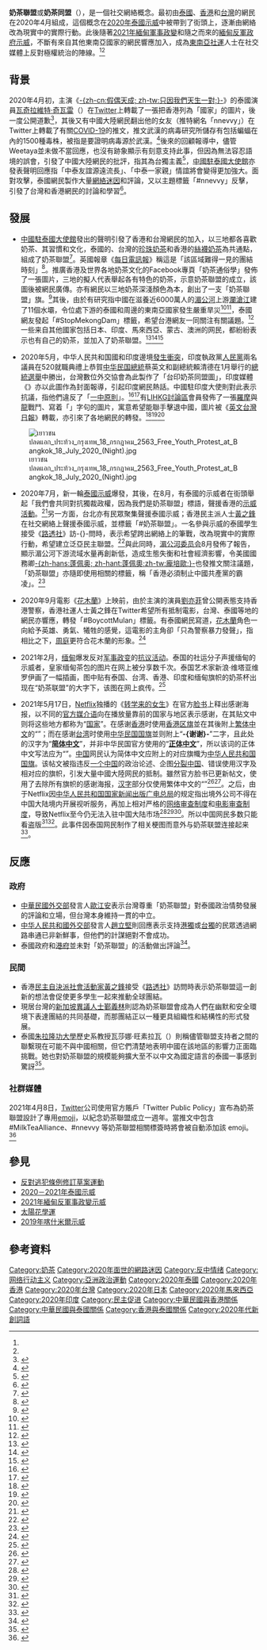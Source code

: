 {{NoteTA |G1=Country |G2=IT}}
{{Infobox Organization
|name         = 奶茶聯盟
|native_name  = Milk Tea Alliance
|origins      = [[社交網路|社交網路]]
|formation    = 2020年
|type         = 虛擬社群
|logo         = Milk Tea Alliance Flag.svg
|logo_size    = 200px
|logo_caption = 網民設計的「奶茶聯盟旗」（颜色左起依次代表{{tsl|en|Thai tea|泰式奶茶}}、[[港式奶茶|港式奶茶]]和[[珍珠奶茶|台式奶茶]]）<ref name="standnews-2020-04-16" />
|map          = Milk Tea Alliance Locator Map.svg
|map_caption  = 奶茶聯盟「成員國」地圖
|membership   = {{ubl|{{TWN}}|{{HK}}|{{THA}}|{{MYA}}|{{IND}}}}
|purpose      = 反對[[獨裁統治|獨裁統治]]與[[極權主義|極權主義]]
|leader_title = 精神領袖
}}

'''奶茶聯盟'''或'''奶茶同盟'''（{{lang-en|Milk Tea Alliance}}），是一個社交網絡概念。最初由[[泰國|泰國]]、[[香港|香港]]和[[台灣|台灣]]的網民在2020年4月組成，這個概念在[[2020年泰國示威|2020年泰國示威]]中被帶到了街頭上，逐漸由網絡改為現實中的實際行動。此後隨著[[2021年緬甸軍事政變|2021年緬甸軍事政變]]和隨之而來的[[2021年緬甸反軍事政變示威|緬甸反軍政府示威]]，不斷有來自其他東南亞國家的網民響應加入，成為[[東南亞|東南亞]][[社運|社運]]人士在社交媒體上反對極權統治的陣線。<ref name="udn-2020-06-05" /><ref name="ltn-2020-08-19" />

== 背景 ==
{{main|中泰網絡罵戰}}
2020年4月初，主演《[[只因我們天生一對|-{zh-cn:假偶天成; zh-tw:只因我們天生一對;}-]]》的泰國演員[[瓦奇拉維特·奇瓦雷|瓦奇拉維特·奇瓦雷]]（{{lang|en|Bright}}）在[[Twitter|Twitter]]上轉載了一張把香港列為「國家」的圖片，後一度公開道歉<ref>{{cite news | url=https://hongkongfp.com/2020/05/02/milk-is-thicker-than-blood-an-unlikely-digital-alliance-between-thailand-hong-kong-taiwan/ | script-title=en:Milk is thicker than blood: An unlikely digital alliance between Thailand, Hong Kong & Taiwan | publisher=HONG KONG FREE PRESS | first=CHRISTINA | last=CHAN | language=en | date=2020-05-02 | access-date=2020-09-13 | archive-date=2020-08-19 | archive-url=https://web.archive.org/web/20200819071603/https://hongkongfp.com/2020/05/02/milk-is-thicker-than-blood-an-unlikely-digital-alliance-between-thailand-hong-kong-taiwan/ | dead-url=no }}</ref>，其後又有中國大陸網民翻出他的女友{{lang|en|Weetaya}}（推特網名「nnevvy」）在Twitter上轉載了有關[[COVID-19|COVID-19]]的推文，推文武漢的病毒研究所儲存有包括蝙蝠在內的1500種毒株，被指是要證明病毒源於武漢。<ref>{{cite news | url=https://www.bbc.com/zhongwen/trad/world-52276296 | title=泰國偶像劇演員如何點燃中泰網友「口水戰」 | publisher=BBC中文 | date=2020-04-15 | access-date=2020-09-13 | archive-date=2020-09-13 | archive-url=https://web.archive.org/web/20200913203421/https://www.bbc.com/zhongwen/trad/world-52276296 | dead-url=no }}</ref>後來的回顧報導中，儘管Weetaya並未做不當回應，也沒有跡象顯示有刻意支持此事，但因為無法容忍語境的誤會，引發了中國大陸網民的批評，指其為台獨主義<ref>{{cite news | language=en | url=https://www.reuters.com/article/us-thailand-china-internet/insta-star-wars-china-tensions-in-southeast-asia-flare-online-idUSKCN21W11P?il=0 | script-title=en:Insta-star wars: China tensions in Southeast Asia flare online | first1=Patpicha | last1=Tanakasempipat | first2=Fanny | last2=Potkin | publisher=Reuters | date=2020-04-14 | access-date=2020-09-13 | archive-date=2020-09-13 | archive-url=https://web.archive.org/web/20200913203411/https://www.reuters.com/article/us-thailand-china-internet/insta-star-wars-china-tensions-in-southeast-asia-flare-online-idUSKCN21W11P?il=0 | dead-url=no }}</ref>，[[中國駐泰國大使館|中國駐泰國大使館]]亦發表聲明回應指「中泰友誼源遠流長」、「中泰一家親」情誼將會變得更加強大。面對攻擊，泰國網民製作大量[[網絡迷因|網絡迷因]]和評論，又以主題標籤「#nnevvy」反擊，引發了台灣和香港網民的討論和學習<ref>{{cite news | url=https://www.thestandnews.com/international/%E4%B8%AD%E6%B3%B0%E7%B6%B2%E6%B0%91%E5%A4%A7%E6%88%B0-%E4%B8%AD%E5%9C%8B%E9%A7%90%E6%B3%B0%E4%BD%BF%E9%A4%A8-%E4%B8%AD%E6%B3%B0%E4%B8%80%E5%AE%B6%E8%A6%AA-%E5%BB%A3%E5%A4%A7%E6%B3%B0%E5%9C%8B%E4%BA%BA%E6%B0%91%E5%A0%85%E6%8C%81%E4%B8%80%E4%B8%AD%E5%8E%9F%E5%89%87/ | title=【中泰網民大戰】中國駐泰使館：中泰一家親　廣大泰國人民堅持一中原則 | publisher=立場新聞 | date=2020-04-14 | access-date=2020-09-13 | archive-date=2020-05-07 | archive-url=https://web.archive.org/web/20200507222102/https://www.thestandnews.com/international/%E4%B8%AD%E6%B3%B0%E7%B6%B2%E6%B0%91%E5%A4%A7%E6%88%B0-%E4%B8%AD%E5%9C%8B%E9%A7%90%E6%B3%B0%E4%BD%BF%E9%A4%A8-%E4%B8%AD%E6%B3%B0%E4%B8%80%E5%AE%B6%E8%A6%AA-%E5%BB%A3%E5%A4%A7%E6%B3%B0%E5%9C%8B%E4%BA%BA%E6%B0%91%E5%A0%85%E6%8C%81%E4%B8%80%E4%B8%AD%E5%8E%9F%E5%89%87/ | dead-url=no }}</ref>。

== 發展 ==
{{external media|float=right|width=200px|image1=[https://www.facebook.com/milktealogy/photos/a.285670224923900/1565079146982995 「奶茶通俗學」發佈的奶茶聯盟迷因]<ref name="standnews-2020-04-16" />}}
*[[中國駐泰國大使館|中國駐泰國大使館]]發出的聲明引發了香港和台灣網民的加入，以三地都各喜歡奶茶、其習慣和文化，泰國的{{link-en|泰式奶茶|Thai tea}}、台灣的[[珍珠奶茶|珍珠奶茶]]和香港的[[絲襪奶茶|絲襪奶茶]]為共通點，組成了奶茶聯盟<ref name="udn-2020-06-05">{{cite news | url=https://udn.com/news/story/6846/4613204 | title=制衡五毛粉紅！「奶茶聯盟」崛起 超過10國加入 | publisher=聯合新聞網 | author=金雨森 | date=2020-06-05 | access-date=2020-09-13 | archive-date=2020-07-06 | archive-url=https://web.archive.org/web/20200706091814/https://udn.com/news/story/6846/4613204 | dead-url=no }}</ref>。英國報章《[[每日電訊報|每日電訊報]]》稱這是「該區域難得一見的團結時刻」<ref name="telegraph2020">{{cite news |last1=Smith |first1=Nicola |title=#MilkTeaAlliance: New Asian youth movement battles Chinese trolls |url=https://www.telegraph.co.uk/news/2020/05/03/milkteaalliance-new-asian-youth-movement-battles-chinese-trolls/ |work=[[The_Daily_Telegraph|The Telegraph]] |date=2020-05-03 |access-date=2020-08-18 |archive-date=2020-07-02 |archive-url=https://web.archive.org/web/20200702050917/https://www.telegraph.co.uk/news/2020/05/03/milkteaalliance-new-asian-youth-movement-battles-chinese-trolls/ |dead-url=no }}</ref>。推廣香港及世界各地奶茶文化的Facebook專頁「奶茶通俗學」發佈了一張圖片，三地的擬人代表舉起各有特色的奶茶，示意奶茶聯盟的成立，該圖後被網民廣傳。亦有網民以三地奶茶深淺顏色為本，創出了一支「奶茶聯盟」旗。<ref name="standnews-2020-04-16">{{cite news | url=https://www.thestandnews.com/international/%E6%88%91%E5%80%91%E4%BF%A1%E9%9D%A0%E5%A5%B6%E8%8C%B6-%E6%B3%B0%E5%B9%BD%E9%BB%98-%E6%93%8A%E9%80%80-%E5%B0%8F%E7%B2%89%E7%B4%85-%E6%B3%B0%E6%B8%AF%E5%8F%B0%E4%B8%89%E5%9C%B0%E7%B6%B2%E6%B0%91%E7%B1%B2%E7%B5%84-%E5%A5%B6%E8%8C%B6%E8%81%AF%E7%9B%9F-%E9%BD%8A%E6%8A%97%E4%B8%AD%E5%9C%8B%E7%B6%B2%E8%BB%8D/ | title=【我們信靠奶茶】「泰幽默」擊退「小粉紅」　泰港台三地網民籲組「奶茶聯盟」齊抗中國網軍 | publisher=立場新聞 | date=2020-04-16 | access-date=2020-09-13 | archive-date=2020-08-20 | archive-url=https://web.archive.org/web/20200820135638/https://www.thestandnews.com/international/%E6%88%91%E5%80%91%E4%BF%A1%E9%9D%A0%E5%A5%B6%E8%8C%B6-%E6%B3%B0%E5%B9%BD%E9%BB%98-%E6%93%8A%E9%80%80-%E5%B0%8F%E7%B2%89%E7%B4%85-%E6%B3%B0%E6%B8%AF%E5%8F%B0%E4%B8%89%E5%9C%B0%E7%B6%B2%E6%B0%91%E7%B1%B2%E7%B5%84-%E5%A5%B6%E8%8C%B6%E8%81%AF%E7%9B%9F-%E9%BD%8A%E6%8A%97%E4%B8%AD%E5%9C%8B%E7%B6%B2%E8%BB%8D/ | dead-url=no }}</ref>其後，由於有研究指中國在滋養近6000萬人的[[湄公河|湄公河]]上游[[瀾滄江|瀾滄江]]建了11個水壩，令位處下游的泰國和周邊的東南亞國家發生嚴重旱災<ref>{{cite news | url=https://www.rfa.org/cantonese/news/ear/tea-04162020062204.html | title=【耳邊風】「奶茶聯盟」橫空出世　「七毛網軍」功不可沒 | publisher=自由亞洲電台 | date=2020-04-16 | access-date=2020-09-13 | archive-date=2020-04-25 | archive-url=https://web.archive.org/web/20200425094450/https://www.rfa.org/cantonese/news/ear/tea-04162020062204.html | dead-url=no }}</ref><ref>{{cite news | url=https://www.thestandnews.com/international/%E4%B8%AD%E5%9C%8B%E8%A2%AB%E6%8C%87%E6%98%AF%E6%B9%84%E5%85%AC%E6%B2%B3%E5%A4%A7%E6%97%B1%E5%85%83%E5%85%87-%E7%AF%89%E5%A3%A9%E5%84%B2%E6%B0%B4%E7%84%A1%E8%A6%96%E6%B3%B0%E5%9C%8B%E7%AD%89%E4%B8%8B%E9%81%8A%E5%9C%8B%E5%AE%B6/ | title=中國被指是湄公河大旱元兇　築壩儲水無視泰國等下遊國家 | publisher=立場新聞 | date=2020-04-13 | access-date=2020-09-13 | archive-date=2020-09-06 | archive-url=https://web.archive.org/web/20200906024949/https://www.thestandnews.com/international/%E4%B8%AD%E5%9C%8B%E8%A2%AB%E6%8C%87%E6%98%AF%E6%B9%84%E5%85%AC%E6%B2%B3%E5%A4%A7%E6%97%B1%E5%85%83%E5%85%87-%E7%AF%89%E5%A3%A9%E5%84%B2%E6%B0%B4%E7%84%A1%E8%A6%96%E6%B3%B0%E5%9C%8B%E7%AD%89%E4%B8%8B%E9%81%8A%E5%9C%8B%E5%AE%B6/ | dead-url=no }}</ref>，泰國網友發起「#StopMekongDam」標籤，希望台港網友一同關注有關議題。<ref>{{cite news | author=汪君邯 | url=https://newtalk.tw/news/view/2020-04-15/392110 | title=昔日「泰」挺台港 今泰國「#StopMekongDam」急需台港支援 | publisher=新頭殼newtalk | date=2020-04-15 | access-date=2020-09-13 | archive-date=2020-04-20 | archive-url=https://web.archive.org/web/20200420161806/https://newtalk.tw/news/view/2020-04-15/392110 | dead-url=no }}</ref>一些来自其他國家包括日本、印度、馬來西亞、蒙古、澳洲的网民，都紛紛表示也有自己的奶茶，並加入了奶茶聯盟。<ref>{{cite news | url=https://www.ntdtv.com/b5/2020/04/17/a102825231.html | title=聯手對抗中共五毛軍 亞洲9國網民加入 | publisher=新唐人電視台 | date=2020-04-17 | access-date=2020-09-13 | archive-date=2020-06-10 | archive-url=https://web.archive.org/web/20200610004436/https://www.ntdtv.com/b5/2020/04/17/a102825231.html | dead-url=no }}</ref><ref>{{cite news | url=https://www.voacantonese.com/a/netizens-hk-taiwan-thailand-brew-milk-tea-alliance-against-chinese-speech-police-20200507/5409719.html | title=反擊網上“義和團” “奶茶聯盟”崛起 | publisher=美國之音 | language=zh-hant | date=2020-05-07 | access-date=2020-09-13 | archive-date=2020-05-30 | archive-url=https://web.archive.org/web/20200530205328/https://www.voacantonese.com/a/netizens-hk-taiwan-thailand-brew-milk-tea-alliance-against-chinese-speech-police-20200507/5409719.html/ | dead-url=no }}</ref><ref>{{cite news | url=https://udn.com/news/story/120911/4494161 | title=「台港泰奶茶乾杯圖」瘋傳 網激動喊：快成立國際奶茶聯盟 | publisher=聯合新聞網 | date=2020-04-15 | access-date=2020-09-13 | archive-date=2020-04-27 | archive-url=https://web.archive.org/web/20200427084140/https://udn.com/news/story/120911/4494161 | dead-url=no }}</ref>

*2020年5月，中华人民共和国國和印度邊境[[2020年中印邊境衝突|發生衝突]]，印度執政黨[[印度人民黨|人民黨]]兩名議員在520就職典禮上恭賀[[中华民国總統|中华民国總統]]蔡英文和副總統賴清德在1月舉行的[[2020年中華民國總統選舉|總統選舉]]中勝出，台灣數位外交協會為此製作了「台印奶茶同盟圖」，印度媒體《{{link-en|獨立雜誌|Swarajya (magazine)}}》亦以此圖作為封面報導，引起印度網民熱話。中國駐印度大使則對此表示抗議，指他們違反了「[[一中原則|一中原則]]」。<ref>{{cite web | url=https://swarajyamag.com/news-brief/explained-bjp-mps-attending-taiwan-presidents-swearing-in-ceremony-a-jittery-china-and-what-does-it-mean | script-title=en:Explained: BJP MPs Attending Taiwan President’s Swearing-In Ceremony, A Jittery China And What Does It Mean | publisher=Swarajya | language=en | date=2020-05-26 | access-date=2020-09-14 | archive-date=2020-06-11 | archive-url=https://web.archive.org/web/20200611192157/https://swarajyamag.com/news-brief/explained-bjp-mps-attending-taiwan-presidents-swearing-in-ceremony-a-jittery-china-and-what-does-it-mean | dead-url=no }}</ref><ref>{{cite news | url=https://news.ltn.com.tw/news/world/breakingnews/3178701 | title=「奶茶聯盟」成員再+1 印度國會議員強調不受「一中」威脅 | publisher=自由時報 | date=2020-04-27 | access-date=2020-09-13 | archive-date=2020-08-31 | archive-url=https://web.archive.org/web/20200831102340/https://news.ltn.com.tw/news/world/breakingnews/3178701 | dead-url=no }}</ref>有[[LIHKG討論區|LIHKG討論區]]會員發佈了一張[[羅摩|羅摩]]與[[龍|龍]]戰鬥、寫着「{{lang|en|We conquer. We kill.}}」字句的圖片，寓意希望能聯手擊退中國，圖片被《[[英文台灣日報|英文台灣日報]]》轉載，亦引來了各地網民的轉發。<ref>{{cite web | url=https://lihkg.com/thread/2066523/page/1 | title=印度朋友連中印大戰精美poster都整好了 | language=zh-yue | website=LIHKG | date=2020-06-16 | access-date=2020-09-13 | archive-date=2020-06-25 | archive-url=https://web.archive.org/web/20200625080158/https://lihkg.com/thread/2066523/page/1 | dead-url=no }}</ref><ref>{{cite news | first1=Keoni | last1=Everington | url=https://www.taiwannews.com.tw/en/news/3949620 | script-title=en:Photo of the Day: India's Rama takes on China's dragon | publisher=Taiwan News | date=2020-06-17 | language=en | access-date=2020-09-13 | archive-date=2020-08-13 | archive-url=https://web.archive.org/web/20200813235658/https://www.taiwannews.com.tw/en/news/3949620 | dead-url=no }}</ref><ref>{{cite news | language=en | url=https://theprint.in/world/we-conquer-we-kill-taiwan-cartoon-showing-lord-rama-slay-chinese-dragon-goes-viral/443814/ | script-title=en:‘We conquer, we kill’: Taiwan cartoon showing Lord Rama slay Chinese dragon goes viral | publisher=The Print | first1=TARAN | last1=DEOL | date=2020-06-18 | access-date=2020-09-13 | archive-date=2020-06-18 | archive-url=https://web.archive.org/web/20200618192408/https://theprint.in/world/we-conquer-we-kill-taiwan-cartoon-showing-lord-rama-slay-chinese-dragon-goes-viral/443814/ | dead-url=no }}</ref>

[[File:เยาวชนปลดแอก_ประท้วง_กรุงเทพ_18_กรกฎาคม_2563_Free_Youth_Protest_at_Bangkok_18_July_2020_(Night).jpg|thumb]]
*2020年7月，新一輪[[2020年泰國示威|泰國示威]]爆發，其後，在8月，有泰國的示威者在街頭舉起「我們會共同對抗獨裁政權，因為我們是奶茶聯盟」標語，聲援香港的[[反對逃犯條例修訂草案運動公眾行動列表|示威活動]]。<ref>{{cite news | url=https://www.thestandnews.com/international/%E5%94%B8%E5%92%92%E4%BF%9D%E8%AD%B7%E6%B0%91%E4%B8%BB-%E6%B3%B0%E5%9C%8B%E4%BA%BA%E6%89%AE%E5%93%88%E5%88%A9%E6%B3%A2%E7%89%B9%E7%A4%BA%E5%A8%81-%E4%BF%83%E6%94%B9%E9%9D%A9%E5%90%9B%E4%B8%BB%E5%88%B6-%E6%9C%89%E4%BA%BA%E8%88%89-%E5%85%89%E6%99%82-%E6%A8%99%E8%AA%9E/ | title=「唸咒保護民主」　泰國人扮哈利波特示威　促改革君主制　有人舉「光時」標語 | publisher=立場新聞 | date=2020-08-04 | access-date=2020-09-13 | archive-date=2020-08-07 | archive-url=https://web.archive.org/web/20200807185259/https://www.thestandnews.com/international/%E5%94%B8%E5%92%92%E4%BF%9D%E8%AD%B7%E6%B0%91%E4%B8%BB-%E6%B3%B0%E5%9C%8B%E4%BA%BA%E6%89%AE%E5%93%88%E5%88%A9%E6%B3%A2%E7%89%B9%E7%A4%BA%E5%A8%81-%E4%BF%83%E6%94%B9%E9%9D%A9%E5%90%9B%E4%B8%BB%E5%88%B6-%E6%9C%89%E4%BA%BA%E8%88%89-%E5%85%89%E6%99%82-%E6%A8%99%E8%AA%9E/ | dead-url=no }}</ref>另一方面，台北亦有民眾聚集聲援泰國示威；香港民主派人士[[黃之鋒|黃之鋒]]在社交網絡上聲援泰國示威，並標籤「#奶茶聯盟」。一名參與示威的泰國學生接受《[[路透社|路透社]]》訪-{}-問時，表示希望跨出網絡上的筆戰，改為現實中的實際行動，希望建立泛亞民主聯盟。<ref name="ltn-2020-08-19">{{cite news | url=https://news.ltn.com.tw/news/world/breakingnews/3265509 | title=泰國示威者高舉台灣旗！路透：奶茶聯盟掀東亞捍衛民主旋風 | publisher=自由時報 | date=2020-08-19 | access-date=2020-09-13 | archive-date=2020-08-29 | archive-url=https://web.archive.org/web/20200829013152/https://news.ltn.com.tw/news/world/breakingnews/3265509 | dead-url=no }}</ref>與此同時，[[湄公河委员会|湄公河委员会]]8月發佈了報告，顯示湄公河下游流域水量再創新低，造成生態失衡和社會經濟影響，令美國國務卿[[蓬佩奧|-{zh-hans:蓬佩奥; zh-hant:蓬佩奧;zh-tw:龐培歐;}-]]也發推文關注議題，「奶茶聯盟」亦隨即使用相關的標籤，稱「香港必須制止中國共產黨的霸凌」。<ref>{{cite news | url=https://www.voachinese.com/a/milk-tea-alliance-mekong-river-thai-protest-20200821/5552957.html | language=zh-hans | title=“奶茶联盟”重出江湖 谴责中国湄公河拦水殃及下游 | publisher=美國之音 | date=2020-08-21 | access-date=2020-09-13 | archive-date=2020-08-23 | archive-url=https://web.archive.org/web/20200823133424/https://www.voachinese.com/a/milk-tea-alliance-mekong-river-thai-protest-20200821/5552957.html | dead-url=no }}</ref>

*2020年9月電影《[[花木蘭_(2020年電影)|花木蘭]]》上映前，由於主演的演員[[劉亦菲|劉亦菲]]曾公開表態支持香港警察，香港社運人士黃之鋒在Twitter希望所有抵制電影，台灣、泰國等地的網民亦響應，轉發「#BoycottMulan」標籤。有泰國網民寫道，[[花木蘭|花木蘭]]角色一向給予英雄、勇氣、犧牲的感覺，這電影的主角卻「只為警察暴力發聲」，指相比之下，[[周庭|周庭]]更符合花木蘭的形象。<ref>{{cite news | author=弗林 | url=https://www.rfi.fr/tw/%E6%B8%AF%E6%BE%B3%E5%8F%B0/20200906-%E9%BB%83%E4%B9%8B%E9%8B%92%E5%91%BC%E7%B1%B2%E6%8A%B5%E5%88%B6%E5%8A%89%E4%BA%A6%E8%8F%B2%E7%89%88-%E8%8A%B1%E6%9C%A8%E8%98%AD-%E5%A5%B6%E8%8C%B6%E8%81%AF%E7%9B%9F-%E7%B6%B2%E5%8F%8B%E9%9F%BF%E6%87%89 | title=黃之鋒呼籲抵制劉亦菲版《花木蘭》 “奶茶聯盟”網友響應 | publisher=rfi | date=2020-09-06 | access-date=2020-09-13 | archive-date=2020-09-13 | archive-url=https://web.archive.org/web/20200913203412/https://www.rfi.fr/tw/%E6%B8%AF%E6%BE%B3%E5%8F%B0/20200906-%E9%BB%83%E4%B9%8B%E9%8B%92%E5%91%BC%E7%B1%B2%E6%8A%B5%E5%88%B6%E5%8A%89%E4%BA%A6%E8%8F%B2%E7%89%88-%E8%8A%B1%E6%9C%A8%E8%98%AD-%E5%A5%B6%E8%8C%B6%E8%81%AF%E7%9B%9F-%E7%B6%B2%E5%8F%8B%E9%9F%BF%E6%87%89 | dead-url=no }}</ref>

*2021年2月，[[缅甸|缅甸]]爆发反对[[2021年缅甸政变|军事政变]]的[[2021年缅甸抗议活动|抗议活动]]。泰国的社运分子声援缅甸的示威者，皇家缅甸茶包的图片在网上被分享数千次。泰国艺术家新浪·维塔亚维罗伊画了一幅插画，图中贴有泰国、台湾、香港、印度和缅甸旗帜的奶茶杯出现在“奶茶联盟”的大字下，该图在网上疯传。<ref name=":0">{{Cite web|date=2021-02-04|title=#MilkTeaAlliance has a new target brewing: Myanmar’s military|url=https://www.scmp.com/week-asia/politics/article/3120526/asias-milkteaalliance-has-new-target-brewing-generals-behind|access-date=2021-02-05|website=South China Morning Post|archive-date=2021-02-23|archive-url=https://web.archive.org/web/20210223094651/https://www.scmp.com/week-asia/politics/article/3120526/asias-milkteaalliance-has-new-target-brewing-generals-behind|dead-url=no}}</ref>

{{main|轉學來的女生#争议}}
*2021年5月17日，[[Netflix|Netflix]]独播的《[[转学来的女生|转学来的女生]]》在官方[[脸书|脸书]]上释出感谢海报，以不同的[[各国官方语言列表|官方媒介语]]向在播放量靠前的国家与地区表示感谢，在其贴文中则将这些地方都称为“[[国家|国家]]”。在感谢[[香港|香港]]时使用[[香港区旗|香港区旗]]並在其後附上[[繁体中文|繁体中文]]的“{{Lang|zh-hk|多謝}}”；而在感谢[[台湾|台湾]]时使用[[中华民国国旗|中华民国国旗]]並则附上“'''-{谢谢}-'''”二字，且此处的汉字为“'''[[简体中文|简体中文]]'''”，并非中华民国官方使用的“'''[[正体中文|正体中文]]'''”，所以该词的正体中文写法应为“{{Lang|zh-tw|'''謝謝'''}}”。[[中国大陆|中国]]网民认为简体中文应附上的对应旗幟为[[中华人民共和国国旗|中华人民共和国国旗]]。该帖文被指违反[[一个中国|一个中国]]的政治论述、企图[[大中华地区的分离主义运动|分裂中国]]、错误使用汉字及相对应的旗帜，引发大量中國大陸网民的抵制。雖然官方脸书已更新帖文，使用了去除所有旗帜的感谢海报，[[汉字|汉字]]部分仅使用繁体中文的“{{Lang|zh-hk|謝謝}}”<ref>{{cite news |author1=李亭 |title=泰国《禁忌女孩》被指涉嫌辱华　遭中国网民抵制[图] |url=https://www.dwnews.com/%E4%B8%AD%E5%9B%BD/60241277/%E6%B3%B0%E5%9B%BD%E7%A6%81%E5%BF%8C%E5%A5%B3%E5%AD%A9%E8%A2%AB%E6%8C%87%E6%B6%89%E5%AB%8C%E8%BE%B1%E5%8D%8E%E9%81%AD%E4%B8%AD%E5%9B%BD%E7%BD%91%E6%B0%91%E6%8A%B5%E5%88%B6%E5%9B%BE |accessdate=2021-05-17 |agency=多维新闻 |date=2021-05-17 |language=zh |archive-date=2021-05-17 |archive-url=https://web.archive.org/web/20210517171403/https://www.dwnews.com/%E4%B8%AD%E5%9B%BD/60241277/%E6%B3%B0%E5%9B%BD%E7%A6%81%E5%BF%8C%E5%A5%B3%E5%AD%A9%E8%A2%AB%E6%8C%87%E6%B6%89%E5%AB%8C%E8%BE%B1%E5%8D%8E%E9%81%AD%E4%B8%AD%E5%9B%BD%E7%BD%91%E6%B0%91%E6%8A%B5%E5%88%B6%E5%9B%BE |dead-url=no }}</ref><ref>{{cite web |author1=เด็กใหม่ |title=Thank you for watching!  ขอบคุณ ‘เพื่อนใหม่’ นานาชาติ ที่พาแนนโน๊ะ  บุกชาร์ต Top10 Netflix หลายพื้นที่ หลังออกฉายได้เพียงไม่นาน ทั้งอันดับ 1 บน Netflix ของไทย ฟิลิปปินส์ เวียดนาม อันดับ 2 ของมาเลเซีย  อันดับ 3 ของ สิงคโปร์ ฮ่องกง ไต้หวัน อันดับ 8 ของกาตาร์ อันดับ 9 ของโบลิเวีย  และอันดับ 10 ของบราซิล และเปรู พิสูจน์ความแรงทั้ง 8 ตอนได้ที่ Netflix สาแก่ใจทั่วโลกขนาดนี้ ไม่ดูไม่ได้แล้ว! |url=https://www.facebook.com/2082869012034436/posts/2927693814218614/ |website=Facebook |accessdate=2021-05-17 |language=th |archive-date=2021-05-17 |archive-url=https://web.archive.org/web/20210517092511/https://www.facebook.com/2082869012034436/posts/2927693814218614/ |dead-url=no }}</ref>。之后，由于Netflix因[[中华人民共和国国家新闻出版广电总局|中华人民共和国国家新闻出版广电总局]]的规定指出境外公司不得在中国大陆境内开展视听服务，再加上相对严格的[[中华人民共和国网络审查|网络审查制度]]和[[中华人民共和国被禁影视作品列表|电影审查制度]]，导致Netflix至今仍无法入驻中国大陆市场<ref>{{cite news |author1=林士清 |title=中國大陸發展VIE之結構利弊及政策動向 |url=https://udn.com/news/story/6871/3646038 |accessdate=2019-03-27 |work=北美智權報 |archiveurl=https://web.archive.org/web/20190327012923/https://udn.com/news/story/6871/3646038 |archivedate=2019-03-27 |quote=比如互聯網領域，辦理互聯網出版許可證、網絡文化經營許可證、網絡傳播視聽節目許可證等都要求內資企業 |dead-url=no }}</ref><ref>{{cite web |author1=魏世军 |title=深度解析境外视听节目引进、传播管理规定 |url=https://www.jiemian.com/article/2500440.html |website=界面新闻 |publisher=文化产业评论 |accessdate=2019-03-27 |archiveurl=https://web.archive.org/web/20190327014700/https://www.jiemian.com/article/2500440.html |archivedate=2019-03-27 |date=2018-09-30 |dead-url=no }}</ref><ref>{{cite web |author1=耶丹 |title=《互联网视听节目服务管理规定》对网络视频市场的影响 |url=http://media.people.com.cn/GB/22114/52789/121937/7198581.html |website=人民网 |accessdate=2019-03-27 |archiveurl=https://web.archive.org/web/20190327072742/http://media.people.com.cn/GB/22114/52789/121937/7198581.html |archivedate=2019-03-27 |date=2008-05-05 |quote=此前对于网络视频业务提供者，2004年7月6日发布的《互联网等信息网络传播视听节目管理办法》（广电总局39号令）规定了“外商独资、中外合资、中外合作机构，不得从事信息网络传播视听节目业务。”而56号令第七条、第八条进一步规定，要求“具备法人资格，为国有独资或国有控股单位，且在申请之日前三年内无违法违规记录。” |dead-url=yes }}</ref>。所以中国网民多数只能看盗版<ref name="DFRB_ThaiDrama">{{cite news |author1=整理：林佳恩 |title=泰剧《禁忌女孩》发致谢海报　被指“辱华”引热议 |url=https://www.orientaldaily.com.my/news/entertainment/2021/05/18/412043 |accessdate=2021-05-20 |work=[[电子报|电子报]] |publisher=[[东方日报_(马来西亚)|东方Online]] |date=2021-05-18 |language=zh-my |archive-date=2021-05-20 |archive-url=https://web.archive.org/web/20210520034314/https://www.orientaldaily.com.my/news/entertainment/2021/05/18/412043 |dead-url=no }}</ref><ref name="NFLX_ThaiDrama">{{cite news |author1=Arena |title=Netflix《轉學來的女生》感謝文有巧思！換掉台灣、香港旗幟後再次挑起中泰大戰 |url=https://www.niusnews.com/=P265ip5s7 |accessdate=2021-05-21 |work=www.niusnews.com |publisher=妞新闻 NIUSnews |date=2021-05-20 |language=zh-tw |archive-date=2021-05-20 |archive-url=https://web.archive.org/web/20210520233249/https://www.niusnews.com/=P265ip5s7 |dead-url=no }}</ref>。此事件因泰国网民制作了相关梗图而意外与奶茶联盟连接起来<ref name="NCLM_Drama">{{cite news |author1=文：娛樂組 |title=中國網友們繼續炸裂　《轉學來的女生》讓奶茶聯盟再出手 |url=https://www.mirrormedia.mg/story/amp/20210519ent003/ |accessdate=2021-05-20 |publisher=[[鏡週刊|鏡週刊]] |date=2021-05-19 |language=zh-tw |archive-date=2021-05-20 |archive-url=https://web.archive.org/web/20210520162248/https://www.mirrormedia.mg/story/amp/20210519ent003/ |dead-url=no }}</ref>。

== 反應 ==
=== 政府 ===
*[[中華民國外交部|中華民國外交部]]發言人[[歐江安|歐江安]]表示台灣尊重「奶茶聯盟」對泰國政治情勢發展的評論和立場，但台灣本身維持一貫的中立。
*[[中华人民共和國外交部|中华人民共和國外交部]]發言人[[趙立堅|趙立堅]]則回應表示支持[[港獨|港獨]]或[[台獨|台獨]]的民眾透過網路串通已非新鮮事，但他們的計謀絕對不會成功。
*泰國政府和[[港府|港府]]並未對「奶茶聯盟」的活動做出評論<ref>{{cite web | url=https://www.cna.com.tw/news/firstnews/202008180392.aspx | title=港台人士聲援泰國學潮 醞釀亞洲民主奶茶聯盟 | publisher=中央通訊社 | date=2020-08-18 | access-date=2020-09-13 | archive-date=2020-08-19 | archive-url=https://web.archive.org/web/20200819051022/https://www.cna.com.tw/news/firstnews/202008180392.aspx | dead-url=no }}</ref>。

=== 民間 ===
*香港[[民主自決派|民主自決派]][[社會活動家|社會活動家]][[黃之鋒|黃之鋒]]接受《[[路透社|路透社]]》訪問時表示奶茶聯盟這一創新的想法會促使更多學生一起來推動全球團結。
*現居台灣的[[新加坡|新加坡]][[異議人士|異議人士]][[鄞義林|鄞義林]]則認為奶茶聯盟會成為人們在幽默和安全環境下表達團結的共同基礎，而那團結正以一種更具組織性和結構性的形式發展。
*泰國[[朱拉隆功大學|朱拉隆功大學]]歷史系教授瓦莎娜·旺素拉瓦（{{lang|en|Wasana Wongsurawat}}）則稱儘管聯盟支持者之間的聯繫現在可能不與中國相關，但它們清楚地表明中國在該地區的影響力正面臨挑戰。她也對奶茶聯盟的規模能夠擴大至不以中文為國定語言的泰國一事感到驚訝<ref>{{cite web|url=https://www.reuters.com/article/us-asia-protests/pro-democracy-milk-tea-alliance-brews-in-asia-idUSKCN25E102|title=Pro-democracy Milk Tea Alliance brews in Asia|publisher=[[Reuters|Reuters]]|date=2020-08-18|accessdate=2020-09-12|archive-url=https://web.archive.org/web/20200907100814/https://www.reuters.com/article/us-asia-protests/pro-democracy-milk-tea-alliance-brews-in-asia-idUSKCN25E102|archive-date=2020-09-07|dead-url=no}}</ref>。

=== 社群媒體 ===
2021年4月8日，[[Twitter|Twitter]]公司使用官方賬戶「Twitter Public Policy」宣布為奶茶聯盟設計了專用[[繪文字|emoji]]，以紀念奶茶聯盟成立一週年。當推文中包含 #MilkTeaAlliance、#nnevvy 等奶茶聯盟相關標簽時將會被自動添加該 emoji。<ref>{{cite web | url=https://twitter.com/Policy/status/1379982365380911104 | title=Twitter Public Policy | access-date=2021-04-09 | archive-date=2021-05-19 | archive-url=https://web.archive.org/web/20210519190116/https://twitter.com/Policy/status/1379982365380911104 | dead-url=no }}</ref>

== 參見 ==
* [[反對逃犯條例修訂草案運動|反對逃犯條例修訂草案運動]]
* [[2020－2021年泰國示威|2020－2021年泰國示威]]
* [[2021年緬甸反軍事政變示威|2021年緬甸反軍事政變示威]]
* [[太陽花學運|太陽花學運]]
* [[2019年喀什米爾示威|2019年喀什米爾示威]]

== 參考資料 ==
{{Reflist|35em}}

[[Category:奶茶|Category:奶茶]]
[[Category:2020年面世的網路迷因|Category:2020年面世的網路迷因]]
[[Category:反中情绪|Category:反中情绪]]
[[Category:网络行动主义|Category:网络行动主义]]
[[Category:亞洲政治運動|Category:亞洲政治運動]]
[[Category:2020年泰國|Category:2020年泰國]]
[[Category:2020年香港|Category:2020年香港]]
[[Category:2020年台灣|Category:2020年台灣]]
[[Category:2020年日本|Category:2020年日本]]
[[Category:2020年馬來西亞|Category:2020年馬來西亞]]
[[Category:2020年印度|Category:2020年印度]]
[[Category:民主促进|Category:民主促进]]
[[Category:中華民國與香港關係|Category:中華民國與香港關係]]
[[Category:中華民國與泰國關係|Category:中華民國與泰國關係]]
[[Category:香港與泰國關係|Category:香港與泰國關係]]
[[Category:2020年代新創詞語|Category:2020年代新創詞語]]